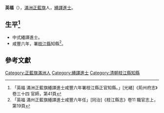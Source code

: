 '''英福'''（{{bd|？年||？年|catIdx=}}），[[滿洲|滿洲]][[正藍旗|正藍旗]]人，[[繙譯進士|繙譯進士]]。

== 生平<ref>「英福 滿洲正藍旗繙譯進士咸豐六年署枝江縣正官知縣。」[光緒]《荊州府志》卷三十四 官師，第41頁</ref> ==
* 中式繙譯進士。
* 咸豐六年，署[[枝江縣|枝江縣]]知縣<ref>「英福 滿州正藍旗繙譯進士咸豐六年任」[同治]《枝江縣志》卷11 職官志上，第19頁</ref>。

==參考文獻==
{{reflist}}

{{清朝人物小作品}}
[[Category:正藍旗滿洲人|Category:正藍旗滿洲人]]
[[Category:繙譯進士|Category:繙譯進士]]
[[Category:清朝枝江縣知縣|Category:清朝枝江縣知縣]]